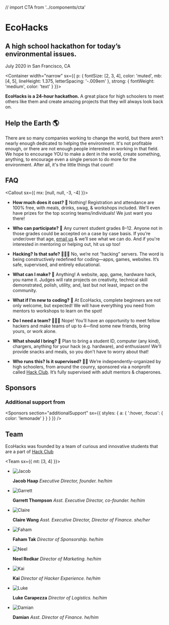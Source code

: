// import CTA from '../components/cta'

<Banner>

# EcoHacks 

## A high school hackathon for today’s environmental issues.

July 2020 in San Francisco, CA

</Banner>

<Container
  width="narrow"
  sx={{
    p: {
      fontSize: [2, 3, 4],
      color: 'muted',
      mb: [4, 5],
      lineHeight: 1.375,
      letterSpacing: '-.009em'
    },
    strong: {
      fontWeight: 'medium',
      color: 'text'
    }
  }}>

**EcoHacks is a 24-hour hackathon.**
A great place for high schoolers to meet others like them and create amazing projects that they will always look back on.
</Container>

<Gallery>

<Photo showAlt alt="Students with their teams (@ CodeDay Ohio)" src="https://lh3.googleusercontent.com/S5_VXw488dsrjTDXPROmCksmI5qLGZ_IVHLnyoQRpYarHYUdDnqemGa3PFL1x0Ph0rfByEIygmoSFUg8HDaRTAX9txD5xAkP1Hrp2RiItnLwJnhg-uprOT_fTaPuOtyFOHMXRIxx5ekpgHHC30XGVPWvwxrebz1kxJhtqAbUlMBjWvYUrEWcB6m0YGqn8Dk3RxL1VqDQQocfzoPK_oNIxRajt1fVyaKi6cbNqK-pNGsEv23MaAeP_QT_bGbtlwgeHhB-7VIxi874YSgNfQqVNKxOnbeKos0coEby6xCmKWBKXuaPSTnT1ghbeXYca_-GX9DW7MRC3SOeaUm3cJrEjnMcDfzTmeg1obiB1ylBSI32FRnUeSRBB5flMS677EK4OrY9Dugp7f8fceWP-ufsu-uSXOTCpdKumbVwNQcb9F_3tAHpF-WbTP5RfIz5YviqARGYCTfxgCzyu-NPGdTdF1ThA9ymLX9KLTZDWXt0vcMFvoW5tdbmccebJKNNQyteWozK4P4w5vLlJPZtQcmy2LrIC0jVCJri69LIami2fzi3jMzNYDRcC-bSnaDLjLvz84Uf804swfYTA9PkAuC-E8dx0DKutNLXmw4DAHn2JDwCALycV9iu6UXDTxrxH5BS_o9x4R3u4MzNIN1_-LIDNgCdm725Br7_F9fAx1JavGfe2Z1V6IYkJe1RC_FZSvrriUDXdnZ36qCJX4hSv9-9xu4EN6xVdZyzRIFYNPWDJulY0_A_gA=w1440-h685-no" />
<Photo showAlt alt="Students working on projects (@ AngelHacks)" src="https://lh3.googleusercontent.com/OhKms3fdlopgcSVkKfzzwWyTR9iehbYTV53hU3gNBACz9GCodbyFLRYrNecnJ0R2SkutT-wZbTWCljW7E20CD9XCYek4A_oV06UA5NFZQDeIYsUJ-53ZAC7Yno5D7wu5Fald13yXn1gKcpJWx0d0eZkQx52-6Hh8Ffb8kyfaF1E7f53EAl01Lo30q1BeIFT-JOkBjmXh3VTRfCPcvDF4AUsWwjdKkKM17Yw0BZE0VKIherAXXiwpj_EeZXs9ZEWORzXqxggW_v_wylzlmPchUEBaaMEqAGYuVGzNiBpLdXNrws7P1R8rQKAmeTSQ_JkZLuONP9-IPcczxvGoiHzK_pjr1qJGwJcn4VAawFnXDDEr7Qf89xmVwUFXhQhlpBMD0ZjSdiXySMxs5v14-dBDVbW3HKntxagquQ7ZBV9TIm__r9pHpMKwDhMFKqGQvs7uQeij3DhrZyPNf2c4pCZ2kZu3MtGmJSrCWitdWpzAHRBeW6FzdQ0TTwpjqPj7UEKia1P8VZNmwZ3acz6sFsD-tm7j7761KJyTMtxemxpgO1PkewAs7GSySrU2icAmXf3eXqtdhoRe670xUKszTkM750-uNpWFRdsyj1Lg70cgpC3oqb73JEg7H3EiVVnLLKsZ1g5Z8fGYk0BYuTEX4cWE87AQXx7g6M6Tbjdxh-eXtKvGLdQpwWDyP6S3SViPPKCMCLRCNdOEWzxeaVZMYutoGAnZwwvJ2vQtlAPTc1lDQUbpTBSqKQ=w1910-h1432-no" />

<Box variant="card">

## Help the Earth 🌎

There are so many companies working to change the world, but there aren't nearly enough dedicated to helping the environment. It's not profitable enough, or there are not enough people interested in working in that field. We hope to encourage YOU to make a dent in the world, create something, anything, to encourage even a single person to do more for the environment. After all, it's the little things that count!

</Box>

<Photo showAlt alt="Students present their ideas to the crowd" src="https://lh3.googleusercontent.com/zofpd6vj_x_W0gcp1QELEMcOdBbS5vaeb1E3-rbMogsqzo57HMJ0o63vlyA7Q9I5N6F94wHuK7I8JJYRShajPd56XZyclGZQWsUAOUGn-76JiYEfDf_DEgo_wMCn2tp5IwmkOc4bYpXcEJTlBuVf1qBjvxL3e8bmQNvUV6NLIYFqudfHISiHR1K8ssaTBtB3l48dSxND6qFsx7wMbk-J20MYfaV6vTKJYW8wQ-WdQzlYwMhdZMwXkmftgXz9sjyQw0S0tZ8wSCNMOQqwIbeYCSi6z6uNgW-Ur41FBPaFE0m-u6EjRW0vNqiosla0fMfmwq4xEIIDK2RJ184JSJyC7zrx890jZDL5QyS4X_4lbld40nmUuTriAR-8o6XAgEgly6uQENmJDyTd2CCmnuzZZwv6bBg7UhY9lLwv0lpmdzHiN5CCf7xbrjcChGwjgUcJ6edutstLbVjWj_hpZtF-ETDzi9HBlGrbJ8NJLolbhNy9vjBNV_WXH9JK3jXemr7vhwNcKxRahBOtAhKWIpoZWi2LvwrArpfL2VBT47Zj5fr-mG0w5ckT6bqPp9pnTcZqJSA4L1BZ_uIfP4PrjCifZwITnnCZ2ng1OIKMRpjo-bcboRksNRHa3GTaVrbq9Hl6SdnIimc1tSxRwGT8Omh8QK-DMoQvW95-xqM6T3k8PJd_ifdEkcyndql1N0_-5KHnSi47dmSH3VwurNkAyFqXv9PMafxPMKmQKzCiy6s_Yq-MtsoeZA=w1910-h1432-no" />

</Gallery>

<Container>

## FAQ

<Callout sx={{ mx: [null, null, -3, -4] }}>
<FAQ>

- **How much does it cost? 💸**
  Nothing! Registration and attendance are 100% free, with meals, drinks, swag, & workshops included. We'll even have prizes for the top scoring teams/individuals! We just want you there!

- **Who can participate? 🔭**
  Any current student grades 8–12. Anyone not in those grades could be accepted on a case by case basis. If you’re under/over that age, [email us](mailto:team@ecohacks.io) & we’ll see what we can do. And if you're interested in mentoring or helping out, hit us up too!

- **Hacking? Is that safe? 👨🏿‍💻**
  No, we’re not “hacking” servers. The word is being constructively redefined for coding—apps, games, websites. It’s safe, supervised, and entirely educational.

- **What can I make? 🤖**
  Anything! A website, app, game, hardware hack, you name it. Judges will rate projects on creativity, technical skill demonstrated, polish, utility, and, last but not least, impact on the community.

- **What if I’m new to coding? 👾**
  At EcoHacks, complete beginners are not only welcome, but expected! We will have everything you need from mentors to workshops to learn on the spot!

- **Do I need a team? 👨‍👧‍👧**
  Nope! You’ll have an opportunity to meet fellow hackers and make teams of up to 4—find some new friends, bring yours, or work alone.

- **What should I bring? 🧳**
  Plan to bring a student ID, computer (any kind), chargers, anything for your hack (e.g. hardware), and enthusiasm! We'll provide snacks and meals, so you don't have to worry about that!

- **Who runs this? Is it supervised? 👨‍🏫**
  We’re independently-organized by high schoolers, from around the counry, sponsored via a nonprofit called [Hack Club](https://hackclub.com/). It’s fully supervised with adult mentors & chaperones.

</FAQ>
</Callout>


## Sponsors

<Sponsors />

### Additional support from

<Sponsors
section="additionalSupport"
sx={{
    styles: {
      a: {
        ':hover, :focus': {
          color: 'lemonade'
        }
      }
    }
  }} />

## Team

EcoHacks was founded by a team of curious and innovative students that are a part of [Hack Club](https://hackclub.com)

<Team sx={{ mt: [3, 4] }}>

- ![Jacob](/profiles/jacob-min.jpg)

  **Jacob Haap** _Executive Director, founder. he/him_

- ![Garrett](/profiles/garrett-min.jpg)

  **Garrett Thompson** _Asst. Executive Director, co-founder. he/him_

- ![Claire](/profiles/claire-min.jpg)

  **Claire Wang** _Asst. Executive Director, Director of Finance. she/her_

- ![Faham](https://ca.slack-edge.com/T0266FRGM-UCH17L04D-c0b687621209-512)

  **Faham Tak** _Director of Sponsorship. he/him_

- ![Neel](https://cdn.glitch.com/747f5921-6fdc-45db-8eaa-ac12523e0e6c%2Fneel.jpg?v=1566231402477)

  **Neel Redkar** _Director of Marketing. he/him_

- ![Kai](/profiles/kai-min.png)

  **Kai** _Director of Hacker Experience. he/him_

- ![Luke](https://ca.slack-edge.com/T0266FRGM-UE8DH0UHM-02fc75742d2d-512)

  **Luke Carapezza** _Director of Logistics. he/him_

- ![Damian](/profiles/damian.jpg)

  **Damian** _Asst. Director of Finance. he/him_

</Team>

</Container>
